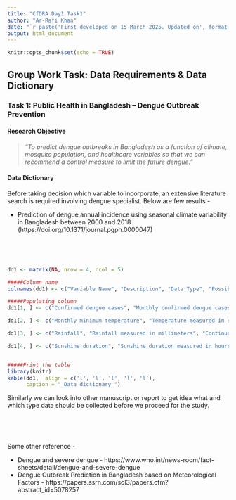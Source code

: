 ```yaml
---
title: "CfDRA Day1 Task1"
author: "Ar-Rafi Khan"
date: "`r paste('First developed on 15 March 2025. Updated on', format(Sys.Date(), '%d %B %Y'))`"
output: html_document
---
```


```r
knitr::opts_chunk$set(echo = TRUE)
```

## Group Work Task: Data Requirements & Data Dictionary

### Task 1: Public Health in Bangladesh – Dengue Outbreak Prevention

#### Research Objective
> *"To predict dengue outbreaks in Bangladesh as a function of climate, mosquito population, and healthcare variables so that we can recommend a control measure to limit the future dengue."*

#### Data Dictionary
Before taking decision which variable to incorporate, an extensive literature search is required involving dengue specialist. Below are few results - 

* Prediction of dengue annual incidence using seasonal climate variability in Bangladesh between 2000 and 2018 (https://doi.org/10.1371/journal.pgph.0000047)

<br>

<br>

```r
dd1 <- matrix(NA, nrow = 4, ncol = 5)

#####Column name
colnames(dd1) <- c("Variable Name", "Description", "Data Type", "Possible Values/Format", "Data Source")

#####Populating column
dd1[1, ] <- c("Confirmed dengue cases", "Monthly confirmed dengue cases ", "Continuous variable", "Count data", "Directorate General of Health Services (DGHS)")

dd1[2, ] <- c("Monthly minimum temperature", "Temperature measured in degrees Celsius", "Continuous variable", "Range from 7 to 40 degrees Celsius", "Bangladesh Meteorological Department (BMD)")

dd1[3, ] <- c("Rainfall", "Rainfall measured in millimeters", "Continuous variable", "Numeric data", "Bangladesh Meteorological Department (BMD)")

dd1[4, ] <- c("Sunshine duration", "Sunshine duration measured in hours", "Continuous variable", "Numeric data", "Bangladesh Meteorological Department (BMD)")


#####Print the table
library(knitr)
kable(dd1,  align = c('l', 'l', 'l', 'l', 'l'),
      caption = "_Data dictionary_") 
```


Similarly we can look into other manuscript or report to get idea what and which type data should be collected before we proceed for the study.  

<br>

<br>

Some other reference -  

* Dengue and severe dengue - https://www.who.int/news-room/fact-sheets/detail/dengue-and-severe-dengue  
* Dengue Outbreak Prediction in Bangladesh based on Meteorological Factors - https://papers.ssrn.com/sol3/papers.cfm?abstract_id=5078257  



